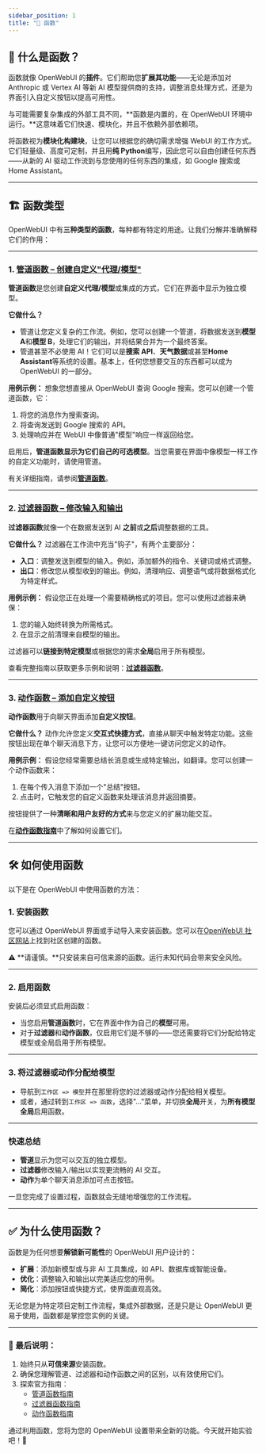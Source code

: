 ```yaml
---
sidebar_position: 1
title: "🧰 函数"
---
```


## 🚀 什么是函数？

函数就像 OpenWebUI 的**插件**。它们帮助您**扩展其功能**——无论是添加对 Anthropic 或 Vertex AI 等新 AI 模型提供商的支持，调整消息处理方式，还是为界面引入自定义按钮以提高可用性。

与可能需要复杂集成的外部工具不同，**函数是内置的，在 OpenWebUI 环境中运行。**这意味着它们快速、模块化，并且不依赖外部依赖项。

将函数视为**模块化构建块**，让您可以根据您的确切需求增强 WebUI 的工作方式。它们轻量级、高度可定制，并且用**纯 Python**编写，因此您可以自由创建任何东西——从新的 AI 驱动工作流到与您使用的任何东西的集成，如 Google 搜索或 Home Assistant。

---

## 🏗️ 函数类型

OpenWebUI 中有**三种类型的函数**，每种都有特定的用途。让我们分解并准确解释它们的作用：

---

### 1. [**管道函数** – 创建自定义"代理/模型"](./pipe.mdx)

**管道函数**是您创建**自定义代理/模型**或集成的方式，它们在界面中显示为独立模型。

**它做什么？**
- 管道让您定义复杂的工作流。例如，您可以创建一个管道，将数据发送到**模型 A**和**模型 B**，处理它们的输出，并将结果合并为一个最终答案。
- 管道甚至不必使用 AI！它们可以是**搜索 API**、**天气数据**或甚至**Home Assistant**等系统的设置。基本上，任何您想要交互的东西都可以成为 OpenWebUI 的一部分。

**用例示例：**
想象您想直接从 OpenWebUI 查询 Google 搜索。您可以创建一个管道函数，它：
1. 将您的消息作为搜索查询。
2. 将查询发送到 Google 搜索的 API。
3. 处理响应并在 WebUI 中像普通"模型"响应一样返回给您。

启用后，**管道函数显示为它们自己的可选模型**。当您需要在界面中像模型一样工作的自定义功能时，请使用管道。

有关详细指南，请参阅[**管道函数**](./pipe.mdx)。

---

### 2. [**过滤器函数** – 修改输入和输出](./filter.mdx)

**过滤器函数**就像一个在数据发送到 AI **之前**或**之后**调整数据的工具。

**它做什么？**
过滤器在工作流中充当"钩子"，有两个主要部分：
- **入口**：调整发送到模型的输入。例如，添加额外的指令、关键词或格式调整。
- **出口**：修改您从模型收到的输出。例如，清理响应、调整语气或将数据格式化为特定样式。

**用例示例：**
假设您正在处理一个需要精确格式的项目。您可以使用过滤器来确保：
1. 您的输入始终转换为所需格式。
2. 在显示之前清理来自模型的输出。

过滤器可以**链接到特定模型**或根据您的需求**全局**启用于所有模型。

查看完整指南以获取更多示例和说明：[**过滤器函数**](./filter.mdx)。

---

### 3. [**动作函数** – 添加自定义按钮](./action.mdx)

**动作函数**用于向聊天界面添加**自定义按钮**。

**它做什么？**
动作允许您定义**交互式快捷方式**，直接从聊天中触发特定功能。这些按钮出现在单个聊天消息下方，让您可以方便地一键访问您定义的动作。

**用例示例：**
假设您经常需要总结长消息或生成特定输出，如翻译。您可以创建一个动作函数来：
1. 在每个传入消息下添加一个"总结"按钮。
2. 点击时，它触发您的自定义函数来处理该消息并返回摘要。

按钮提供了一种**清晰和用户友好的方式**来与您定义的扩展功能交互。

在[**动作函数指南**](./action.mdx)中了解如何设置它们。

---

## 🛠️ 如何使用函数

以下是在 OpenWebUI 中使用函数的方法：

### 1. **安装函数**
您可以通过 OpenWebUI 界面或手动导入来安装函数。您可以在[OpenWebUI 社区网站](https://openwebui.com/functions)上找到社区创建的函数。

⚠️ **请谨慎。**只安装来自可信来源的函数。运行未知代码会带来安全风险。

---

### 2. **启用函数**
安装后必须显式启用函数：
- 当您启用**管道函数**时，它在界面中作为自己的**模型**可用。
- 对于**过滤器**和**动作函数**，仅启用它们是不够的——您还需要将它们分配给特定模型或全局启用于所有模型。

---

### 3. **将过滤器或动作分配给模型**
- 导航到`工作区 => 模型`并在那里将您的过滤器或动作分配给相关模型。
- 或者，通过转到`工作区 => 函数`，选择"..."菜单，并切换**全局**开关，为**所有模型全局**启用函数。

---

### 快速总结
- **管道**显示为您可以交互的独立模型。
- **过滤器**修改输入/输出以实现更流畅的 AI 交互。
- **动作**为单个聊天消息添加可点击按钮。

一旦您完成了设置过程，函数就会无缝地增强您的工作流程。

---

## ✅ 为什么使用函数？

函数是为任何想要**解锁新可能性**的 OpenWebUI 用户设计的：

- **扩展**：添加新模型或与非 AI 工具集成，如 API、数据库或智能设备。
- **优化**：调整输入和输出以完美适应您的用例。
- **简化**：添加按钮或快捷方式，使界面直观高效。

无论您是为特定项目定制工作流程，集成外部数据，还是只是让 OpenWebUI 更易于使用，函数都是掌控您实例的关键。

---

### 📝 最后说明：
1. 始终只从**可信来源**安装函数。
2. 确保您理解管道、过滤器和动作函数之间的区别，以有效使用它们。
3. 探索官方指南：
   - [管道函数指南](./pipe.mdx)
   - [过滤器函数指南](./filter.mdx)
   - [动作函数指南](./action.mdx)

通过利用函数，您将为您的 OpenWebUI 设置带来全新的功能。今天就开始实验吧！🚀